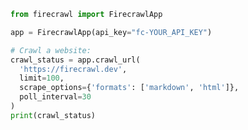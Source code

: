 ```python Python
from firecrawl import FirecrawlApp

app = FirecrawlApp(api_key="fc-YOUR_API_KEY")

# Crawl a website:
crawl_status = app.crawl_url(
  'https://firecrawl.dev', 
  limit=100, 
  scrape_options={'formats': ['markdown', 'html']},
  poll_interval=30
)
print(crawl_status)
```